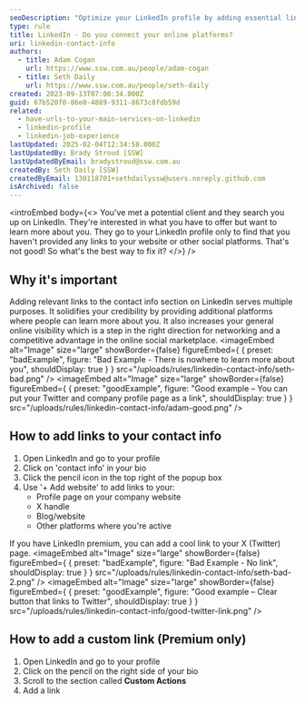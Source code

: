 ```yaml
---
seoDescription: "Optimize your LinkedIn profile by adding essential links to enhance credibility and online visibility."
type: rule
title: LinkedIn - Do you connect your online platforms?
uri: linkedin-contact-info
authors:
  - title: Adam Cogan
    url: https://www.ssw.com.au/people/adam-cogan
  - title: Seth Daily
    url: https://www.ssw.com.au/people/seth-daily
created: 2023-09-13T07:00:34.000Z
guid: 67b520f0-86e0-4889-9311-8673c8fdb59d
related:
  - have-urls-to-your-main-services-on-linkedin
  - linkedin-profile
  - linkedin-job-experience
lastUpdated: 2025-02-04T12:34:58.000Z
lastUpdatedBy: Brady Stroud [SSW]
lastUpdatedByEmail: bradystroud@ssw.com.au
createdBy: Seth Daily [SSW]
createdByEmail: 130118701+sethdailyssw@users.noreply.github.com
isArchived: false
---
```


<introEmbed
  body={<>
You've met a potential client and they search you up on LinkedIn. They're interested in what you have to offer but want to learn more about you. They go to your LinkedIn profile only to find that you haven't provided any links to your website or other social platforms. That's not good! So what's the best way to fix it?
  </>}
/>
## Why it's important

Adding relevant links to the contact info section on LinkedIn serves multiple purposes. It solidifies your credibility by providing additional platforms where people can learn more about you. It also increases your general online visibility which is a step in the right direction for networking and a competitive advantage in the online social marketplace.
<imageEmbed
  alt="Image"
  size="large"
  showBorder={false}
  figureEmbed={ {
    preset: "badExample",
    figure: "Bad Example - There is nowhere to learn more about you",
    shouldDisplay: true
  } }
  src="/uploads/rules/linkedin-contact-info/seth-bad.png"
/>
<imageEmbed
  alt="Image"
  size="large"
  showBorder={false}
  figureEmbed={ {
    preset: "goodExample",
    figure: "Good example – You can put your Twitter and company profile page as a link",
    shouldDisplay: true
  } }
  src="/uploads/rules/linkedin-contact-info/adam-good.png"
/>

## How to add links to your contact info

1. Open LinkedIn and go to your profile
2. Click on 'contact info' in your bio
3. Click the pencil icon in the top right of the popup box
4. Use '+ Add website' to add links to your:
    * Profile page on your company website
    * X handle
    * Blog/website
    * Other platforms where you're active

If you have LinkedIn premium, you can add a cool link to your X (Twitter) page.
<imageEmbed
  alt="Image"
  size="large"
  showBorder={false}
  figureEmbed={ {
    preset: "badExample",
    figure: "Bad Example - No link",
    shouldDisplay: true
  } }
  src="/uploads/rules/linkedin-contact-info/seth-bad-2.png"
/>
<imageEmbed
  alt="Image"
  size="large"
  showBorder={false}
  figureEmbed={ {
    preset: "goodExample",
    figure: "Good example – Clear button that links to Twitter",
    shouldDisplay: true
  } }
  src="/uploads/rules/linkedin-contact-info/good-twitter-link.png"
/>

## How to add a custom link (Premium only)

1. Open LinkedIn and go to your profile
2. Click on the pencil on the right side of your bio
3. Scroll to the section called **Custom Actions**
4. Add a link
